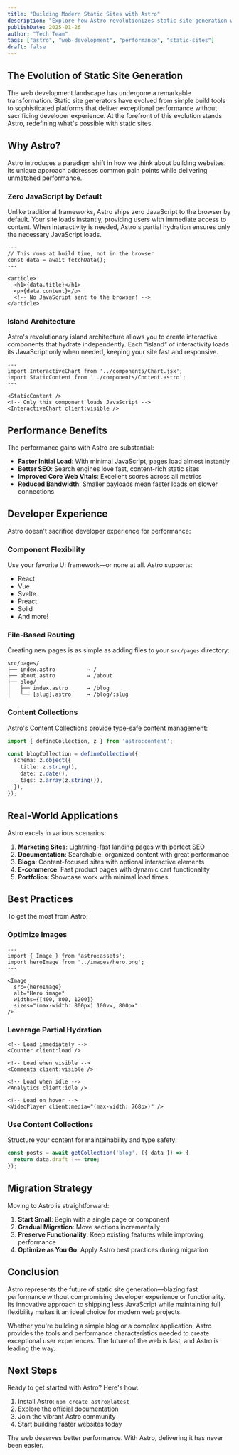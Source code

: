 ```yaml
---
title: "Building Modern Static Sites with Astro"
description: "Explore how Astro revolutionizes static site generation with its innovative island architecture and superior performance"
publishDate: 2025-01-26
author: "Tech Team"
tags: ["astro", "web-development", "performance", "static-sites"]
draft: false
---
```


## The Evolution of Static Site Generation

The web development landscape has undergone a remarkable transformation. Static site generators have evolved from simple build tools to sophisticated platforms that deliver exceptional performance without sacrificing developer experience. At the forefront of this evolution stands Astro, redefining what's possible with static sites.

## Why Astro?

Astro introduces a paradigm shift in how we think about building websites. Its unique approach addresses common pain points while delivering unmatched performance.

### Zero JavaScript by Default

Unlike traditional frameworks, Astro ships zero JavaScript to the browser by default. Your site loads instantly, providing users with immediate access to content. When interactivity is needed, Astro's partial hydration ensures only the necessary JavaScript loads.

```astro
---
// This runs at build time, not in the browser
const data = await fetchData();
---

<article>
  <h1>{data.title}</h1>
  <p>{data.content}</p>
  <!-- No JavaScript sent to the browser! -->
</article>
```

### Island Architecture

Astro's revolutionary island architecture allows you to create interactive components that hydrate independently. Each "island" of interactivity loads its JavaScript only when needed, keeping your site fast and responsive.

```astro
---
import InteractiveChart from '../components/Chart.jsx';
import StaticContent from '../components/Content.astro';
---

<StaticContent />
<!-- Only this component loads JavaScript -->
<InteractiveChart client:visible />
```

## Performance Benefits

The performance gains with Astro are substantial:

- **Faster Initial Load**: With minimal JavaScript, pages load almost instantly
- **Better SEO**: Search engines love fast, content-rich static sites
- **Improved Core Web Vitals**: Excellent scores across all metrics
- **Reduced Bandwidth**: Smaller payloads mean faster loads on slower connections

## Developer Experience

Astro doesn't sacrifice developer experience for performance:

### Component Flexibility

Use your favorite UI framework—or none at all. Astro supports:

- React
- Vue
- Svelte
- Preact
- Solid
- And more!

### File-Based Routing

Creating new pages is as simple as adding files to your `src/pages` directory:

```
src/pages/
├── index.astro          → /
├── about.astro          → /about
├── blog/
│   ├── index.astro      → /blog
│   └── [slug].astro     → /blog/:slug
```

### Content Collections

Astro's Content Collections provide type-safe content management:

```typescript
import { defineCollection, z } from 'astro:content';

const blogCollection = defineCollection({
  schema: z.object({
    title: z.string(),
    date: z.date(),
    tags: z.array(z.string()),
  }),
});
```

## Real-World Applications

Astro excels in various scenarios:

1. **Marketing Sites**: Lightning-fast landing pages with perfect SEO
2. **Documentation**: Searchable, organized content with great performance
3. **Blogs**: Content-focused sites with optional interactive elements
4. **E-commerce**: Fast product pages with dynamic cart functionality
5. **Portfolios**: Showcase work with minimal load times

## Best Practices

To get the most from Astro:

### Optimize Images

```astro
---
import { Image } from 'astro:assets';
import heroImage from '../images/hero.png';
---

<Image 
  src={heroImage} 
  alt="Hero image"
  widths={[400, 800, 1200]}
  sizes="(max-width: 800px) 100vw, 800px"
/>
```

### Leverage Partial Hydration

```astro
<!-- Load immediately -->
<Counter client:load />

<!-- Load when visible -->
<Comments client:visible />

<!-- Load when idle -->
<Analytics client:idle />

<!-- Load on hover -->
<VideoPlayer client:media="(max-width: 768px)" />
```

### Use Content Collections

Structure your content for maintainability and type safety:

```typescript
const posts = await getCollection('blog', ({ data }) => {
  return data.draft !== true;
});
```

## Migration Strategy

Moving to Astro is straightforward:

1. **Start Small**: Begin with a single page or component
2. **Gradual Migration**: Move sections incrementally
3. **Preserve Functionality**: Keep existing features while improving performance
4. **Optimize as You Go**: Apply Astro best practices during migration

## Conclusion

Astro represents the future of static site generation—blazing fast performance without compromising developer experience or functionality. Its innovative approach to shipping less JavaScript while maintaining full flexibility makes it an ideal choice for modern web projects.

Whether you're building a simple blog or a complex application, Astro provides the tools and performance characteristics needed to create exceptional user experiences. The future of the web is fast, and Astro is leading the way.

## Next Steps

Ready to get started with Astro? Here's how:

1. Install Astro: `npm create astro@latest`
2. Explore the [official documentation](https://astro.build)
3. Join the vibrant Astro community
4. Start building faster websites today

The web deserves better performance. With Astro, delivering it has never been easier.